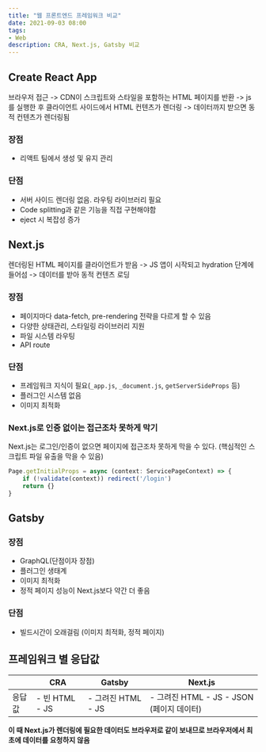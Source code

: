 ```yaml
---
title: "웹 프론트엔드 프레임워크 비교"
date: 2021-09-03 08:00
tags:
- Web
description: CRA, Next.js, Gatsby 비교
---
```


## Create React App

브라우저 접근 -> CDN이 스크립트와 스타일을 포함하는 HTML 페이지를 반환 -> 
js를 실행한 후 클라이언트 사이드에서 HTML 컨텐츠가 렌더링 -> 데이터까지 받으면 동적 컨텐츠가 렌더링됨

### 장점

- 리액트 팀에서 생성 및 유지 관리

### 단점

- 서버 사이드 렌더링 없음. 라우팅 라이브러리 필요
- Code splitting과 같은 기능을 직접 구현해야함
- eject 시 복잡성 증가

## Next.js

렌더링된 HTML 페이지를 클라이언트가 받음 -> JS 앱이 시작되고 hydration 단계에 들어섬 -> 데이터를 받아 동적 컨텐츠 로딩

### 장점

- 페이지마다 data-fetch, pre-rendering 전략을 다르게 할 수 있음
- 다양한 상태관리, 스타일링 라이브러리 지원
- 파일 시스템 라우팅
- API route

### 단점

- 프레임워크 지식이 필요(`_app.js`, `_document.js`, `getServerSideProps` 등)
- 플러그인 시스템 없음
- 이미지 최적화

### Next.js로 인증 없이는 접근조차 못하게 막기

Next.js는 로그인/인증이 없으면 페이지에 접근조차 못하게 막을 수 있다. (핵심적인 스크립트 파일 유출을 막을 수 있음)

```js  
Page.getInitialProps = async (context: ServicePageContext) => {
    if (!validate(context)) redirect('/login')
    return {}
}
```

## Gatsby

### 장점

- GraphQL(단점이자 장점)
- 플러그인 생태계
- 이미지 최적화
- 정적 페이지 성능이 Next.js보다 약간 더 좋음

### 단점

- 빌드시간이 오래걸림 (이미지 최적화, 정적 페이지)

## 프레임워크 별 응답값

|    | CRA | Gatsby | Next.js |
|----|-----|--------|---------|
| 응답값| - 빈 HTML  - JS | - 그려진 HTML  - JS | - 그려진 HTML   - JS   - JSON (페이지 데이터) |

**이 때 Next.js가 렌더링에 필요한 데이터도 브라우저로 같이 보내므로 브라우저에서 최초에 데이터를 요청하지 않음**
